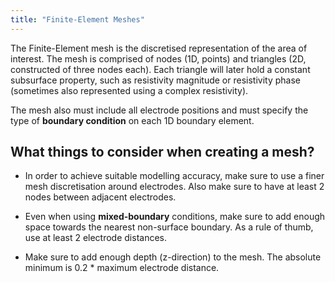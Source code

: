 ```yaml
---
title: "Finite-Element Meshes"
---
```


The Finite-Element mesh is the discretised representation of the area of
interest.
The mesh is comprised of nodes (1D, points) and triangles (2D, constructed of
three nodes each).
Each triangle will later hold a constant subsurface property, such as
resistivity magnitude or resistivity phase (sometimes also represented using a
complex resistivity).

The mesh also must include all electrode positions and must specify the type of
**boundary condition** on each 1D boundary element.

## What things to consider when creating a mesh?

* In order to achieve suitable modelling accuracy, make sure to use a finer
  mesh discretisation around electrodes. Also make sure to have at least 2
  nodes between adjacent electrodes.

* Even when using **mixed-boundary** conditions, make sure to add enough space
  towards the nearest non-surface boundary. As a rule of thumb, use at least 2
  electrode distances.

* Make sure to add enough depth (z-direction) to the mesh. The absolute minimum
  is 0.2 * maximum electrode distance.

